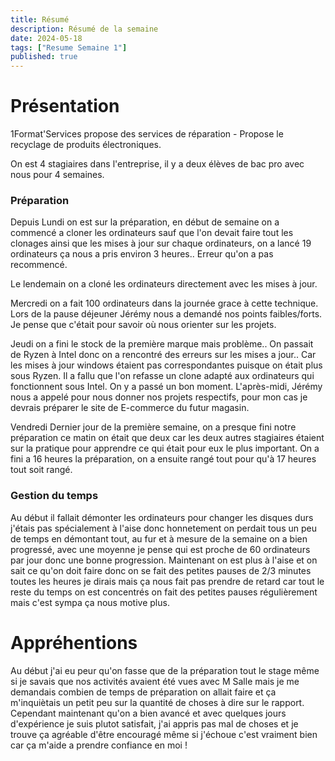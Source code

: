 ```yaml
---
title: Résumé
description: Résumé de la semaine
date: 2024-05-18
tags: ["Resume Semaine 1"]
published: true
---
```


# Présentation

1Format'Services propose des services de réparation - Propose le recyclage de produits électroniques. 

On est 4 stagiaires dans l'entreprise, il y a deux élèves de bac pro avec nous pour 4 semaines.

### Préparation

Depuis Lundi on est sur la préparation, en début de semaine on a commencé a cloner les ordinateurs sauf que l'on devait faire tout les clonages ainsi que les mises à jour sur chaque
ordinateurs, on a lancé 19 ordinateurs ça nous a pris environ 3 heures.. Erreur qu'on a pas recommencé. 

Le lendemain on a cloné les ordinateurs directement avec les mises à jour. 

Mercredi on a fait 100 ordinateurs dans la journée grace à cette technique. Lors de la pause déjeuner Jérémy nous a demandé nos points faibles/forts. Je pense que c'était
pour savoir où nous orienter sur les projets. 

Jeudi on a fini le stock de la première marque mais problème.. On passait de Ryzen à Intel donc on a rencontré des erreurs sur les mises a jour.. Car les mises à jour windows
étaient pas correspondantes puisque on était plus sous Ryzen. Il a fallu que l'on refasse un clone adapté aux ordinateurs qui fonctionnent sous Intel. On y a passé un bon moment.
L'après-midi, Jérémy nous a appelé pour nous donner nos projets respectifs, pour mon cas je devrais préparer le site de E-commerce du futur magasin. 

Vendredi Dernier jour de la première semaine, on a presque fini notre préparation ce matin on était que deux car les deux autres stagiaires étaient sur la pratique pour apprendre ce qui était
pour eux le plus important. On a fini a 16 heures la préparation, on a ensuite rangé tout pour qu'à 17 heures tout soit rangé.


### Gestion du temps

Au début il fallait démonter les ordinateurs pour changer les disques durs j'étais pas spécialement à l'aise donc honnetement on perdait tous un peu de temps en démontant tout, 
au fur et à mesure de la semaine on a bien progressé, avec une moyenne je pense qui est proche de 60 ordinateurs par jour donc une bonne progression.
Maintenant on est plus à l'aise et on sait ce qu'on doit faire donc on se fait des petites pauses de 2/3 minutes toutes les heures je dirais mais ça nous fait pas prendre de retard
car tout le reste du temps on est concentrés on fait des petites pauses régulièrement mais c'est sympa ça nous motive plus. 


# Appréhentions

Au début j'ai eu peur qu'on fasse que de la préparation tout le stage même si je savais que nos activités avaient été vues avec M Salle mais je me demandais combien de temps
de préparation on allait faire et ça m'inquiètais un petit peu sur la quantité de choses à dire sur le rapport. Cependant maintenant qu'on a bien avancé et avec quelques jours
d'expérience je suis plutot satisfait, j'ai appris pas mal de choses et je trouve ça agréable d'être encouragé même si j'échoue c'est vraiment bien car ça m'aide a prendre confiance
en moi ! 